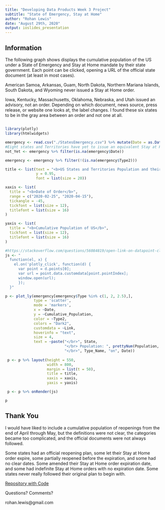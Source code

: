 ---
title: "Developing Data Products Week 3 Project"
subtitle: "State of Emergency, Stay at Home"
author: "Rohan Lewis"
date: "August 29th, 2020"
output: ioslides_presentation
---

## Information

The following graph shows displays the cumulative population of the US under a State of Emergency and Stay at Home mandate by their state government.  Each point can be clicked, opening a URL of the official state document (at least in most cases).

American Samoa, Arkansas, Guam, North Dakota, Northern Mariana Islands, South Dakota, and Wyoming never issued a Stay at Home order.

Iowa, Kentucky, Massachusetts, Oklahoma, Nebraska, and Utah issued an advisory, not an order.  Depending on which document, news source, press release, or website one looks at, the label changes.  I found these six states to be in the gray area between an order and not one at all.

##  

```{r setup, include = FALSE}

library(plotly)
library(htmlwidgets)

emergency <- read.csv("./StatesEmergency.csv") %>% mutate(Date = as.Date(Date))
#Eight states and Territories have yet to issue an equivalent Stay at Home order.
not_Yet <- emergency %>% filter(is.na(emergency$Date))

emergency <- emergency %>% filter(!(is.na(emergency$Type2)))

title <- list(text = "<b>US States and Territories Population and their COVID-19 Mandates</b>",
              y = 0.95,
              font = list(size = 20))

xaxis <- list(
  title = "<b>Date of Order</b>",
  range = c("2020-02-25", "2020-04-15"),
  tickangle = -45,
  tickfont = list(size = 12),
  titlefont = list(size = 16)
)

yaxis <- list(
  title = "<b>Cumulative Population of US</b>",
  tickfont = list(size = 12),
  titlefont = list(size = 16)
)

#https://stackoverflow.com/questions/56084819/open-link-on-datapoint-click-with-plotly-in-r-shiny
js <- "
  function(el, x) {
    el.on('plotly_click', function(d) {
      var point = d.points[0];
      var url = point.data.customdata[point.pointIndex];
      window.open(url);
      });
  }"

p <- plot_ly(emergency[emergency$Type %in% c(1, 2, 2.5),],
             type = 'scatter',
             mode = 'markers',
             x = ~Date,
             y = ~Cumulative_Population,
             color = ~Type2,
             colors = "Dark2",
             customdata = ~Link,
             hoverinfo = "text",
             size = 4,
             text = ~paste("</br>", State,
                           "</br> Population: ", prettyNum(Population, big.mark = ","),
                           "</br>", Type_Name, "on", Date))
  
 p <- p %>% layout(height = 550,
                   width = 800,
                   margin = list(t = 50),
                   title = title,
                   xaxis = xaxis,
                   yaxis = yaxis)

 p <- p %>% onRender(js)
```
```{r, echo = FALSE, warning = FALSE}
p
```

## Thank You

I would have liked to include a cumulative population of reopenings from the end of April through May, but the definitions were not clear, the categories became too complicated, and the official documents were not always followed.

Some states had an official reopening plan, some let their Stay at Home order expire, some partially reopened before the expiration, and some had no clear dates.  Some amended their Stay at Home order expiration date, and some had indefinite Stay at Home orders with no expiration date. Some states never really followed their original plan to begin with.

[Repository with Code]("https://github.com/HumanRickshaw/Data_Science_Statistics_and_Machine_Learning_Specialization/blob/master/Developing_Data_Products_II.Rmd")

Questions? Comments?

rohan.lewis@gmail.com


